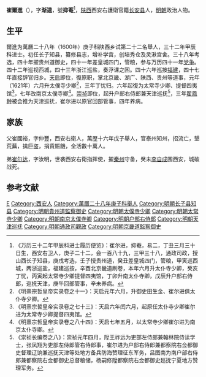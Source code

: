 '''崔爾進'''（{{bd|1577年||？|catIdx=}}），字'''渐逵'''，號'''抑菴'''<ref>《万历三十二年甲辰科进士履历便览》：崔尔进，抑菴，易二，丁丑三月三十日生，西安右卫人，庚子二十二，会一百八十九，三甲三十八，通政司政，授山西长子知县，庚戌考选，壬子授贵州道，癸丑差皇城四门，管粮，甲寅巡西城，两浙巡盐，福建巡按，辛酉北京畿道刷卷，本年六月升太仆寺少卿，癸亥丁忧，丙寅起太常寺少卿提督四夷馆，丁卯升南太仆寺卿，戊辰升户部右侍郎，巡抚天津，庚午回部管事，辛未养病。</ref>，[[陕西|陕西]]西安右護衛官籍[[长安县|长安县]]人，[[明朝|明朝]]政治人物。

== 生平 ==
爾進为萬曆二十八年（1600年）庚子科陕西乡试第二十二名舉人，三十二年甲辰科进士。初任长子知县，纂修县志，增补学宫，创培秀仓及灵湫宫舍。三十八年考选，四十年擢贵州道御史，四十一年差皇城四门，管粮，参与万历四十一年[[东林党争|党争]]。四十二年巡视西城，四十三年浙江巡盐，奏浮课之困。四十六年巡按[[福建|福建]]，四十七年直接辞官归乡。[[天启|天启]]即位，復原职，掌北京畿、湖广、陕西、贵州等道事，元年（1621年）六月升太僕寺少卿<ref>《明熹宗哲皇帝实录卷之十一》：天启元年六月，升御史田生金、崔尔进俱太仆寺少卿。</ref>，三年丁忧归。六年起復为太常寺少卿、提督四夷馆<ref>《明熹宗哲皇帝实录卷之七十三》：天启六年闰六月，起原任太仆寺少卿崔尔进为太常寺少卿提督四夷馆。</ref>，七年改南京太僕寺卿<ref>《明熹宗哲皇帝实录卷之八十四》：天启七年五月，以太常寺少卿崔尔进为南京太仆寺卿。</ref>。[[崇祯|崇祯]]即位，起升户部右侍郎兼天津巡抚<ref>《崇祯长编卷之八》：崇祯元年四月，陞王祚远为吏部左侍郎兼翰林院侍读学士，张凤翔为吏部左侍郎管右侍郎事，崔尔进为户部右侍郎兼都察院右佥都御史督理辽饷兼巡抚天津等处地方备兵防海赞理征东军务，吕图南为南户部右侍郎兼都察院右佥都御史总督粮储，杨嗣修陞都察院右佥都御史廵抚宁夏地方赞理军务。</ref>，三年[[翟鳳翀|翟鳳翀]]被会推为天津巡抚，崔尔进以原官回部管事，四年养病。

== 家族 ==
父崔國裕，字仲豐，西安右衛人，萬歴十六年戊子舉人，官泰州知州，招流亡，墾荒蕪，擒巨盗，捐貲賑饑，全活數十萬人。

弟[[崔尔达|崔尔达]]，字汝明，世袭西安右衛指挥使，擢[[秦州|秦州]]守备，癸未[[李自成|李自成]]围西安，城破战死。

==参考文献==
{{reflist}}

{{萬曆三十二年甲辰科殿試金榜}}

{{Authority control}}

{{DEFAULTSORT:}}
[[Category:崔姓|E]]
[[Category:西安人|Category:西安人]]
[[Category:萬曆二十八年庚子科舉人|Category:萬曆二十八年庚子科舉人]]
[[Category:明朝长子县知县|Category:明朝长子县知县]]
[[Category:明朝貴州道監察御史|Category:明朝貴州道監察御史]]
[[Category:明朝太僕寺少卿|Category:明朝太僕寺少卿]]
[[Category:明朝太常寺少卿|Category:明朝太常寺少卿]]
[[Category:明朝南京太僕寺卿|Category:明朝南京太僕寺卿]]
[[Category:明朝户部右侍郎|Category:明朝户部右侍郎]]
[[Category:明朝天津巡抚|Category:明朝天津巡抚]]
[[Category:明朝通政司觀政|Category:明朝通政司觀政]]
[[Category:明朝京畿道監察御史|Category:明朝京畿道監察御史]]
